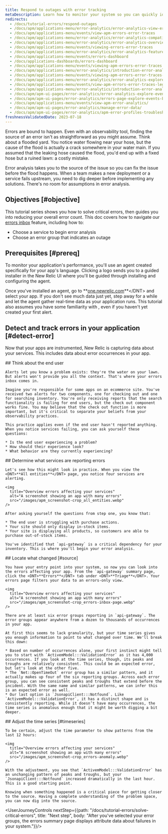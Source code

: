 ```yaml
---
title: Respond to outages with error tracking
metaDescription: Learn how to monitor your system so you can quickly identify and resolve many error occurrences fast. 
redirects:
  - /docs/tutorial-errors/respond-outages
  - /docs/apm/applications-menu/error-analytics/error-analytics-view-error-events
  - /docs/apm/applications-menu/events/view-apm-errors-error-traces
  - /docs/apm/applications-menu/error-analytics/error-analytics-compatibility-requirements
  - /docs/apm/applications-menu/error-analytics/error-analytics-overview-compatibility-requirements
  - /docs/apm/applications-menu/events/viewing-errors-error-traces
  - /docs/apm/applications-menu/error-analytics/error-analytics-features-compatibility-requirements
  - /docs/apm/applications-menu/events/errors-dashboard
  - /docs/applications-dashboards/errors-dashboard
  - /docs/apm/applications-menu/events/viewing-apm-errors-error-traces
  - /docs/apm/applications-menu/error-analytics/introduction-error-analyticss
  - /docs/apm/applications-menu/events/viewing-apm-errors-error-traces-legacy
  - /docs/apm/applications-menu/error-analytics/error-analytics-explore-events-behind-errors
  - /docs/apm/applications-menu/events/view-apm-errors-error-traces-legacy
  - /docs/apm/applications-menu/error-analytics/introduction-error-analytics
  - /docs/apm/apm-ui-pages/error-analytics/error-analytics-explore-events-behind-errors
  - /docs/apm/apm-ui-pages/error-analytics/errors-page-explore-events-behind-errors
  - /docs/apm/applications-menu/events/view-apm-error-analytics/
  - /docs/apm/apm-ui-pages/error-analytics/manage-error-data/
  - /docs/apm/apm-ui-pages/error-analytics/apm-error-profiles-troubleshoot-trends/
freshnessValidatedDate: 2023-07-18
---
```


Errors are bound to happen. Even with an observability tool, finding the source of an error isn't as straightforward as you might assume. Think about a flooded yard. You notice water flowing near your hose, but the cause of the flood is actually a crack somewhere in your water main. If you assumed that the leaking hose caused the flood, you'd end up with a fixed hose but a ruined lawn: a costly mistake.

Error analysis takes you to the source of the issue so you can fix the issue before the flood happens. When a team makes a new deployment or a service fails upstream, you need to dig deeper before implementing any solutions. There's no room for assumptions in error analysis.

## Objectives [#objective]

This tutorial series shows you how to solve critical errors, then guides you into reducing your overall error count. This doc covers how to navigate our [errors inbox](/docs/errors-inbox/getting-started) feature, including how to:

* Choose a service to begin error analysis
* Choose an error group that indicates an outage

## Prerequisites [#prereq]

To monitor your application's performance, you'll use an agent created specifically for your app's language. Clicking a logo sends you to a guided installer in the New Relic UI where you'll be guided through installing and configuring the agent.

<TechTileGrid>
  <TechTile
    name="Go agent"
    icon="logo-go"
    to="https://one.newrelic.com/marketplace/install-data-source?state=f7bf3dc1-f011-915b-8962-d30d4fa63786"
  />

  <TechTile
    name="Java agent"
    icon="logo-java"
    to="https://one.newrelic.com/marketplace/install-data-source?state=707a44f9-3a8c-67d6-0cd7-8c142e8c775f"
  />

  <TechTile
    name=".NET agent"
    icon="logo-dotnet"
    to="https://one.newrelic.com/marketplace/install-data-source?state=66aed1eb-a94d-5da1-bde5-329f02d958db"
  />

  <TechTile
    name="Node.js agent"
    icon="logo-nodejs"
    to="https://one.newrelic.com/marketplace/install-data-source?state=be2e62fa-cc3b-c428-27c4-8d662c9e80a1"
  />

  <TechTile
    name="PHP agent"
    icon="logo-php"
    to="https://one.newrelic.com/marketplace/install-data-source?state=f21f6cff-9c8d-3bd2-2f2f-3e8faa6e83cf"
  />

  <TechTile
    name="Python agent"
    icon="logo-python"
    to="https://one.newrelic.com/marketplace/install-data-source?state=43df4a3b-ad8c-353a-58f2-dfd0076119c0"
  />

  <TechTile
    name="Ruby agent"
    icon="logo-ruby"
    to="https://one.newrelic.com/marketplace/install-data-source?state=a37c8525-234b-75f0-a637-670b8e1eb455"
  />
</TechTileGrid>

Once you've installed an agent, go to <DNT>**[one.newrelic.com](https://one.newrelic.com/nr1-core?filters=(domain%3D'APM'ANDtype%3D'APPLICATION'))**</DNT> and select your app. If you don't see much data just yet, step away for a while and let the agent gather real-time data as your application runs. This tutorial also assumes you have some familiarity with <InlinePopover type="alertsTutorial"/>, even if you haven't yet created your first alert.

## Detect and track errors in your application [#detect-error]

Now that your apps are instrumented, New Relic is capturing data about your services. This includes data about error occurrences in your app.

<Steps>
  <Step>
    ## Think about the end user

    Alerts let you know a problem exists: they're the water on your lawn. But alerts won't provide you all the context. That's where your errors inbox comes in.

    Imagine you're responsible for some apps on an ecommerce site. You've received two alerts for two components, one for checking out and one for searching inventory. You're only receiving reports that the search functionality is failing for end users, but the check out component works fine. You may believe that the check out function is more important, but it's critical to separate your beliefs from your observability practices.

    This practice applies even if the end user hasn't reported anything. When you notice services failing, you can ask yourself these questions:

    * Is the end user experiencing a problem?
    * How should their experience look?
    * What behavior are they currently experiencing?
  </Step>

  <Step>
    ## Determine what services are reporting errors

    Let's see how this might look in practice. When you view the <DNT>**All entities**</DNT> page, you notice four services are alerting.

    <img
      title="Overview errors affecting your services"
      alt="A screenshot showing an app with many errors"
      src="/images/apm_screenshot-crop_all_entities.webp"
    />

    After asking yourself the questions from step one, you know that:

    * The end user is struggling with purchase actions.
    * Your site should only display in-stock items.
    * Your site is displaying all products, so customers are able to purchase out-of-stock items.

    You've identified that `api-gateway` is a critical dependency for your inventory. This is where you'll begin your error analysis.
  </Step>

  <Step>
    ## Locate what changed [#source]

    You have your entry point into your system, so now you can look into the errors affecting your app. From the `api-gateway` summary page, click the <DNT>**Errors**</DNT> tab under <DNT>**Triage**</DNT>. Your errors page filters your data to an errors-only view.

    <img
      title="Overview errors affecting your services"
      alt="A screenshot showing an app with many errors"
      src="/images/apm_screenshot-crop_errors-inbox-page.webp"
    />

    There are at least six error groups reporting in `api-gateway`. The error groups appear anywhere from a dozen to thousands of occurrences in your app.

    At first this seems to lack granularity, but your time series gives you enough information to point to what changed over time. We'll break this down:

    * Based on number of occurrences alone, your first instinct might tell you to start with `ActivemModel:::ValidationError` as it has 4,000 occurrences. If you look at the time series, though, its peaks and troughs are relatively consistent. This could be an expected error, but let's look at the other five.
    * The `Net::OpenTimeOut` error group has a similar pattern, and it actually makes up four of the six reporting groups. Across each error group, you can see consistent peaks and troughs that extend before the incident. With the same name and similar patterns, we can infer this is an expected error as well.
    * Our last option is `JsonapiClient:::Notfound`. Like `ActivemModel:::ValidationError`, it has a distinct shape and is consistently reporting. While it doesn’t have many occurrences, the time series is anomalous enough that it might be worth digging a bit deeper.
  </Step>

  <Step>
    ## Adjust the time series [#timeseries]

    To be certain, adjust the time parameter to show patterns from the last 12 hours:

    <img
      title="Overview errors affecting your services"
      alt="A screenshot showing an app with many errors"
      src="/images/apm_screenshot-crop_errors-anomaly.webp"
    />

    With the adjustment, you see that `ActivemModel:::ValidationError` has an unchanging pattern of peaks and troughs, but your `JsonapiClient:::Notfound` increased dramatically in the last hour. This is a good starting point.

    Knowing when something happened is a critical piece for getting closer to the source. Having a complete understanding of the problem space, you can now dig into the source.
  </Step>
</Steps>

<UserJourneyControls nextStep={{path: "/docs/tutorial-errors/solve-critical-errors", title: "Next step", body: "After you've selected your error groups, the errors summary page displays attribute data about failures in your system."}}/>
